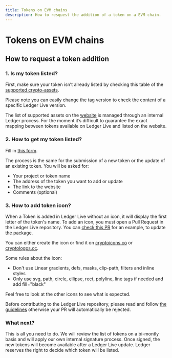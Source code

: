 ```yaml
---
title: Tokens on EVM chains
description: How to resquest the addition of a token on a EVM chain.
---
```



# Tokens on EVM chains

## How to request a token addition

### 1. Is my token listed?

First, make sure your token isn’t already listed by checking this table of the [supported crypto-assets](https://support.ledger.com/hc/en-us/articles/10479755500573-Supported-Coins-and-Tokens-in-Ledger-Live?docs=true).

Please note you can easily change the tag version to check the content of a specific Ledger Live version. 

<Callout>
	The list of supported assets on the <a href='https://www.ledger.com/supported-crypto-assets/'>website</a> is managed through an internal Ledger process. For the moment it’s difficult to guarantee the exact mapping between tokens available on Ledger Live and listed on the website.
</Callout>

### 2. How to get my token listed?

Fill in [this form](https://ledger.typeform.com/token).

The process is the same for the submission of a new token or the update of an existing token. You will be asked for:
- Your project or token name
- The address of the token you want to add or update
- The link to the website 
- Comments (optional)


### 3. How to add token icon?

When a Token is added in Ledger Live without an icon, it will display the first letter of the token's name. To add an icon, you must open a Pull Request in the Ledger Live repository. You can [check this PR](https://github.com/LedgerHQ/ledger-live/pull/5394) for an example, to update [the package](https://github.com/LedgerHQ/ledger-live/tree/develop/libs/ui/packages/crypto-icons).

You can either create the icon or find it on [cryptoicons.co](http://cryptoicons.co/) or [cryptologos.cc](https://cryptologos.cc/).

Some rules about the icon:
- Don't use Linear gradients, defs, masks, clip-path, filters and inline styles
- Only use svg, path, circle, ellipse, rect, polyline, line tags if needed and add fill="black"

Feel free to look at the other icons to see what is expected. 


<Callout type="warning" emoji="⚠️">
	Before contributing to the Ledger Live repository, please read and follow <a href='https://github.com/LedgerHQ/ledger-live/blob/develop/CONTRIBUTING.md'>the guidelines</a> otherwise your PR will automatically be rejected.
</Callout>

### What next?

This is all you need to do. We will review the list of tokens on a bi-montly basis and will apply our own internal signature process. Once signed, the new tokens will become available after a Ledger Live update. Ledger reserves the right to decide which token will be listed.
